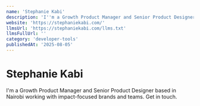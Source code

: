 ```yaml
---
name: 'Stephanie Kabi'
description: 'I''m a Growth Product Manager and Senior Product Designer based in Nairobi working with impact-focused brands and teams. Get in touch.'
website: 'https://stephaniekabi.com/'
llmsUrl: 'https://stephaniekabi.com/llms.txt'
llmsFullUrl: ''
category: 'developer-tools'
publishedAt: '2025-08-05'
---
```


# Stephanie Kabi

I'm a Growth Product Manager and Senior Product Designer based in Nairobi working with impact-focused brands and teams. Get in touch.
